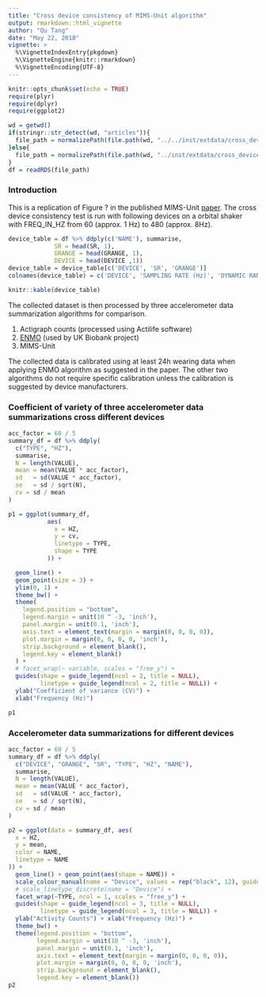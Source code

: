 ```yaml
---
title: "Cross device consistency of MIMS-Unit algorithm"
output: rmarkdown::html_vignette
author: "Qu Tang"
date: "May 22, 2018"
vignette: >
  %\VignetteIndexEntry{pkgdown}
  %\VignetteEngine{knitr::rmarkdown}
  %\VignetteEncoding{UTF-8}
---
```


```r
knitr::opts_chunk$set(echo = TRUE)
require(plyr)
require(dplyr)
require(ggplot2)
```

```r
wd = getwd()
if(stringr::str_detect(wd, "articles")){
  file_path = normalizePath(file.path(wd, "../../inst/extdata/cross_device_consistency.rds"))
}else{
  file_path = normalizePath(file.path(wd, "../inst/extdata/cross_device_consistency.rds"))
}
df = readRDS(file_path)
```

### Introduction

This is a replication of Figure ? in the published MIMS-Unit [paper](). The cross device consistency test is run with following devices on a orbital shaker with FREQ_IN_HZ from 60 (approx. 1 Hz) to 480 (approx. 8Hz).

```r
device_table = df %>% ddply(c('NAME'), summarise, 
             SR = head(SR, 1),
             GRANGE = head(GRANGE, 1),
             DEVICE = head(DEVICE ,1))
device_table = device_table[c('DEVICE', 'SR', 'GRANGE')]
colnames(device_table) = c('DEVICE', 'SAMPLING RATE (Hz)', 'DYNAMIC RANGE (g)')
```
```r
knitr::kable(device_table)
```

The collected dataset is then processed by three accelerometer data summarization algorithms for comparison.

1. Actigraph counts (processed using Actilife software)
2. [ENMO]() (used by UK Biobank project)
3. MIMS-Unit

The collected data is calibrated using at least 24h wearing data when applying ENMO algorithm as suggested in the paper. The other two algorithms do not require specific calibration unless the calibration is suggested by device manufacturers.

### Coefficient of variety of three accelerometer data summarizations cross different devices

```r
acc_factor = 60 / 5
summary_df = df %>% ddply(
  c("TYPE", "HZ"),
  summarise,
  N = length(VALUE),
  mean = mean(VALUE * acc_factor),
  sd   = sd(VALUE * acc_factor),
  se   = sd / sqrt(N),
  cv = sd / mean
)
```

```r
p1 = ggplot(summary_df,
           aes(
             x = HZ,
             y = cv,
             linetype = TYPE,
             shape = TYPE
           )) +

  geom_line() +
  geom_point(size = 3) + 
  ylim(0, 1) +
  theme_bw() +
  theme(
    legend.position = "bottom",
    legend.margin = unit(10 ^ -3, 'inch'),
    panel.margin = unit(0.1, 'inch'),
    axis.text = element_text(margin = margin(0, 0, 0, 0)),
    plot.margin = margin(0, 0, 0, 0, 'inch'),
    strip.background = element_blank(),
    legend.key = element_blank()
  ) +
  # facet_wrap(~ variable, scales = "free_y") +
  guides(shape = guide_legend(ncol = 2, title = NULL),
         linetype = guide_legend(ncol = 2, title = NULL)) +
  ylab("Coefficient of variance (CV)") +
  xlab("Frequency (Hz)")

p1
```



### Accelerometer data summarizations for different devices

```r
acc_factor = 60 / 5
summary_df = df %>% ddply(
  c("DEVICE", "GRANGE", "SR", "TYPE", "HZ", "NAME"),
  summarise,
  N = length(VALUE),
  mean = mean(VALUE * acc_factor),
  sd   = sd(VALUE * acc_factor),
  se   = sd / sqrt(N),
  cv = sd / mean
)
```

```r
p2 = ggplot(data = summary_df, aes(
  x = HZ,
  y = mean,
  color = NAME,
  linetype = NAME
)) +
  geom_line() + geom_point(aes(shape = NAME)) +
  scale_colour_manual(name = "Device", values = rep("black", 12), guide=FALSE) +
  # scale_linetype_discrete(name = "Device") +
  facet_wrap(~TYPE, ncol = 1, scales = "free_y") +
  guides(shape = guide_legend(ncol = 3, title = NULL),
         linetype = guide_legend(ncol = 3, title = NULL)) +
  ylab("Activity Counts") + xlab("Frequency (Hz)") +
  theme_bw() +
  theme(legend.position = "bottom",
        legend.margin = unit(10 ^ -3, 'inch'),
        panel.margin = unit(0.1, 'inch'),
        axis.text = element_text(margin = margin(0, 0, 0, 0)),
        plot.margin = margin(0, 0, 0, 0, 'inch'),
        strip.background = element_blank(),
        legend.key = element_blank())
p2
```